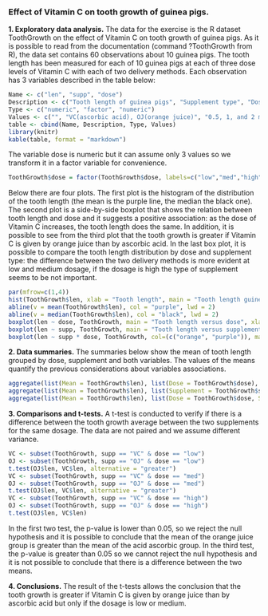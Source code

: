 ### Effect of Vitamin C on tooth growth of guinea pigs.

**1. Exploratory data analysis.** The data for the exercise is the R dataset ToothGrowth on the effect of Vitamin C on tooth growth of guinea pigs. As it is possible to read from the documentation (command ?ToothGrowth from R), the data set contains 60 observations about 10 guinea pigs. The tooth length has been measured for each of 10 guinea pigs at each of three dose levels of Vitamin C with each of two delivery methods. Each observation has 3 variables described in the table below:
```r
Name <- c("len", "supp", "dose")
Description <- c("Tooth length of guinea pigs", "Supplement type", "Dose level in milligrams")
Type <- c("numeric", "factor", "numeric")
Values <- c("", "VC(ascorbic acid), OJ(orange juice)", "0.5, 1, and 2 mg.")
table <- cbind(Name, Description, Type, Values)
library(knitr)
kable(table, format = "markdown")
```
The variable dose is numeric but it can assume only 3 values so we transform it in a factor variable for convenience.
```r
ToothGrowth$dose = factor(ToothGrowth$dose, labels=c("low","med","high"))
```
Below there are four plots. The first plot is the histogram of the distribution of the tooth length (the mean is the purple line, the median the black one). The second plot is a side-by-side boxplot that shows the relation between tooth length and dose and it suggests a positive association: as the dose of Vitamin C increases, the tooth length does the same. In addition, it is possible to see from the third plot that the tooth growth is greater if Vitamin C is given by orange juice than by ascorbic acid. In the last box plot, it is possible to compare the tooth length distribution by dose and supplement type: the difference between the two delivery methods is more evident at low and medium dosage, if the dosage is high the type of supplement seems to be not important.
```r
par(mfrow=c(1,4))
hist(ToothGrowth$len, xlab = "Tooth length", main = "Tooth length guinea pigs distribution")
abline(v = mean(ToothGrowth$len), col = "purple", lwd = 2) 
abline(v = median(ToothGrowth$len), col = "black", lwd = 2) 
boxplot(len ~ dose, ToothGrowth, main = "Tooth length versus dose", xlab = "Dose", ylab = "Tooth length")
boxplot(len ~ supp, ToothGrowth, main = "Tooth length versus supplement type", xlab = "Supplement type", ylab = "Tooth length")
boxplot(len ~ supp * dose, ToothGrowth, col=(c("orange", "purple")), main="Tooth length by type and dose", xlab="Supplement type and dose")
```
**2. Data summaries.** The summaries below show the mean of tooth length grouped by dose, supplement and both variables. The values of the means quantify the previous considerations about variables associations.
```r
aggregate(list(Mean = ToothGrowth$len), list(Dose = ToothGrowth$dose), FUN=mean)
aggregate(list(Mean = ToothGrowth$len), list(Supplement = ToothGrowth$supp), FUN=mean)
aggregate(list(Mean = ToothGrowth$len), list(Dose = ToothGrowth$dose, Supplement = ToothGrowth$supp), FUN=mean)
```  
**3. Comparisons and t-tests.** A t-test is conducted to verify if there is a difference between the tooth growth average between the two supplements for the same dosage. The data are not paired and we assume different variance. 
```r
VC <- subset(ToothGrowth, supp == "VC" & dose == "low")
OJ <- subset(ToothGrowth, supp == "OJ" & dose == "low")
t.test(OJ$len, VC$len, alternative = "greater")
VC <- subset(ToothGrowth, supp == "VC" & dose == "med")
OJ <- subset(ToothGrowth, supp == "OJ" & dose == "med")
t.test(OJ$len, VC$len, alternative = "greater")
VC <- subset(ToothGrowth, supp == "VC" & dose == "high")
OJ <- subset(ToothGrowth, supp == "OJ" & dose == "high")
t.test(OJ$len, VC$len)
```  
In the first two test, the p-value is lower than 0.05, so we reject the null hypothesis and it is possible to conclude that the mean of the orange juice group is greater than the mean of the acid ascorbic group. In the third test, the p-value is greater than 0.05 so we cannot reject the null hypothesis and it is not possible to conclude that there is a difference between the two means.   

**4. Conclusions.** The result of the t-tests allows the conclusion that the tooth growth is greater if Vitamin C is given by orange juice than by ascorbic acid but only if the dosage is low or medium.